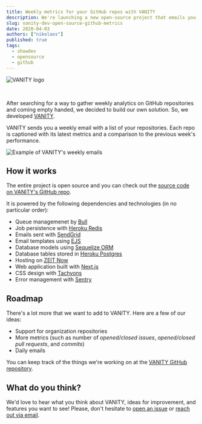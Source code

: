 ```yaml
---
title: Weekly metrics for your GitHub repos with VANITY
description: We're launching a new open-source project that emails you weekly GitHub metrics.
slug: vanity-dev-open-source-github-metrics
date: 2020-04-03
authors: ["nikolaos"]
published: true
tags:
  - showdev
  - opensource
  - github
---
```


![VANITY logo](https://nikolaskama.me/content/images/2020/04/vanity_logo.png)

<br />

After searching for a way to gather weekly analytics on GitHub repositories and coming empty handed, we decided to build our own solution. So, we developed [VANITY](https://vanity.dev).

VANITY sends you a weekly email with a list of your repositories. Each repo is captioned with its latest metrics and a comparison to the previous week's performance.

![Example of VANITY's weekly emails](https://nikolaskama.me/content/images/2020/04/vanity_sample_email.png)

## How it works

The entire project is open source and you can check out the [source code on VANITY's GitHub repo](https://github.com/meeshkan/vanity).

It is powered by the following dependencies and technologies (in no particular order):

- Queue managemenet by [Bull](https://optimalbits.github.io/bull/)
- Job persistence with [Heroku Redis](https://www.heroku.com/redis)
- Emails sent with [SendGrid](https://sendgrid.com/)
- Email templates using [EJS](https://ejs.co/)
- Database models using [Sequelize ORM](https://sequelize.org/)
- Database tables stored in [Heroku Postgres](https://www.heroku.com/postgres)
- Hosting on [ZEIT Now](https://zeit.co/)
- Web application built with [Next.js](https://nextjs.org/)
- CSS design with [Tachyons](https://tachyons.io/)
- Error management with [Sentry](https://sentry.io/)

## Roadmap

There's a lot more that we want to add to VANITY. Here are a few of our ideas:

- Support for organization repositories
- More metrics (such as number of _opened/closed issues_, _opened/closed pull requests_, and _commits_)
- Daily emails

You can keep track of the things we're working on at the [VANITY GitHub repository](https://github.com/meeshkan/vanity/issues).

## What do you think?

We'd love to hear what you think about VANITY, ideas for improvement, and features you want to see! Please, don't hesitate to [open an issue](https://github.com/meeshkan/vanity/issues) or [reach out via email](mailto:nikolaos@meeshkan.com).
